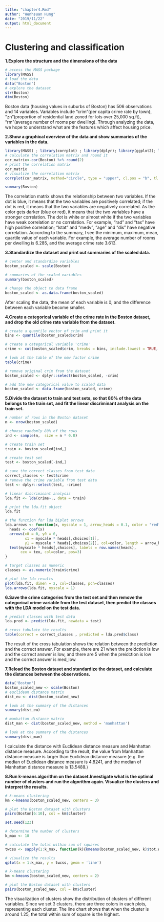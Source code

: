 ```yaml
---
title: "chapter4.Rmd"
author: "Wenhsuan Hung"
date: "2019/11/22"
output: html_document
---
```


# Clustering and classification

**1.Explore the structure and the dimensions of the data**

```r
# access the MASS package
library(MASS)
# load the data
data("Boston")
# explore the dataset
str(Boston)
dim(Boston)
```

Boston data (housing values in suburbs of Boston) has 506 observations and 14 variables. Variables include "crim"(per capita crime rate by town), "zn"(proportion of residential land zoned for lots over 25,000 sq.ft), "rm"(average number of rooms per dwelling). Through analyzing the data, we hope to understand what are the features which affect housing price. 


**2.Show a graphical overview of the data and show summaries of the variables in the data.**

```r
library(MASS) ; library(corrplot) ; library(dplyr); library(ggplot2); library(tidyr)
# calculate the correlation matrix and round it
cor_matrix<-cor(Boston) %>% round(2) 
# print the correlation matrix
cor_matrix
# visualize the correlation matrix
corrplot(cor_matrix, method="circle", type = "upper", cl.pos = "b", tl.pos = "d", tl.cex = 0.6)

summary(Boston)
```

The correlation matrix shows the relationship between two variables. If the dot is blue, it means that the two variables are positively correlated; if the dot is red, it means that the two variables are negatively correlated. As the color gets darker (blue or red), it means that the two variables have a stronger correlation. The dot is white or almost white if the two variables have weak correlation or no correlation. For example, "rad" and "tax" have high positive correlation; "lstat" and "medv", "age" and "dis" have negative correlation. According to the summary, I see the minimum, maximum, mean, quartile value of each variable. For example, the average number of rooms per dwelling is 6.285, and the average crime rate 3.613.

**3.Standardize the dataset and print out summaries of the scaled data.**

```r
# center and standardize variables
boston_scaled <- scale(Boston)

# summaries of the scaled variables
summary(boston_scaled)

# change the object to data frame
boston_scaled <- as.data.frame(boston_scaled)
```
After scaling the data, the mean of each variable is 0, and the difference between each variable become smaller. 

**4.Create a categorical variable of the crime rate in the Boston dataset, and drop the old crime rate variable from the dataset.**

```r
# create a quantile vector of crim and print it
bins <- quantile(boston_scaled$crim)

# create a categorical variable 'crime'
crime <- cut(boston_scaled$crim, breaks = bins, include.lowest = TRUE, labels = c("low", "med_low", "med_high", "high"))

# look at the table of the new factor crime
table(crime)

# remove original crim from the dataset
boston_scaled <- dplyr::select(boston_scaled, -crim)

# add the new categorical value to scaled data
boston_scaled <- data.frame(boston_scaled, crime)
```

**5.Divide the dataset to train and test sets, so that 80% of the data belongs to the train set, and fit the linear discriminant analysis on the train set.**

```r
# number of rows in the Boston dataset 
n <- nrow(boston_scaled)

# choose randomly 80% of the rows
ind <- sample(n,  size = n * 0.8)

# create train set
train <- boston_scaled[ind,]

# create test set 
test <- boston_scaled[-ind,]

# save the correct classes from test data
correct_classes <- test$crime
# remove the crime variable from test data
test <- dplyr::select(test, -crime)

```



```r
# linear discriminant analysis
lda.fit <- lda(crime~., data = train)

# print the lda.fit object
lda.fit

# the function for lda biplot arrows
lda.arrows <- function(x, myscale = 1, arrow_heads = 0.1, color = "red", tex = 0.75, choices = c(1,2)){
  heads <- coef(x)
  arrows(x0 = 0, y0 = 0, 
         x1 = myscale * heads[,choices[1]], 
         y1 = myscale * heads[,choices[2]], col=color, length = arrow_heads)
  text(myscale * heads[,choices], labels = row.names(heads), 
       cex = tex, col=color, pos=3)
}

# target classes as numeric
classes <- as.numeric(train$crime)

# plot the lda results
plot(lda.fit, dimen = 2, col=classes, pch=classes)
lda.arrows(lda.fit, myscale = 1)
```

**6.Save the crime categories from the test set and then remove the categorical crime variable from the test dataset, then predict the classes with the LDA model on the test data.**

```r
# predict classes with test data
lda.pred <- predict(lda.fit, newdata = test)

# cross tabulate the results
table(correct = correct_classes , predicted = lda.pred$class)
```

The result of the cross tabulation shows the relation between the prediction and the correct answer. For example, there are 21 when the preidction is low and the correct answer is low, and there are 5 when the preidction is low and the correct answer is med_low.

**7.Reload the Boston dataset and standardize the dataset, and calculate the distances between the observations. **

```r
data('Boston')
boston_scaled_new <- scale(Boston)
# euclidean distance matrix
dist_eu <- dist(boston_scaled_new)

# look at the summary of the distances
summary(dist_eu)

# manhattan distance matrix
dist_man <- dist(boston_scaled_new, method = 'manhattan')

# look at the summary of the distances
summary(dist_man)

```

I calculate the distance with Euclidean distance measure and Manhattan distance measure. According to the result, the value from Manhattan distance measure is larger than Euclidean distance measure.(e.g. the median of Euclidean distance measure is 4.8241, and the median of Manhattan distance measure is 13.5488.)

**8.Run k-means algorithm on the dataset.Investigate what is the optimal number of clusters and run the algorithm again. Visualize the clusters and interpret the results.**

```r
# k-means clustering
km <-kmeans(boston_scaled_new, centers = 3)

# plot the Boston dataset with clusters
pairs(Boston[6:10], col = km$cluster)

set.seed(123)

# determine the number of clusters
k_max <- 10

# calculate the total within sum of squares
twcss <- sapply(1:k_max, function(k){kmeans(boston_scaled_new, k)$tot.withinss})

# visualize the results
qplot(x = 1:k_max, y = twcss, geom = 'line')

# k-means clustering
km <-kmeans(boston_scaled_new, centers = 2)

# plot the Boston dataset with clusters
pairs(boston_scaled_new, col = km$cluster)
```

The visualization of clusters show the distribution of clusters of different variables. Since we set 3 clusters, there are three colors in each plots, representing each cluster. The line chart shows that when the cluster is around 1.25, the total within sum of square is the highest.

